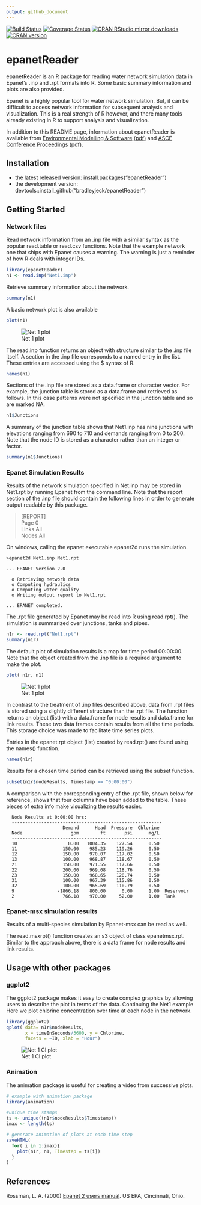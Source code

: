 ```yaml
---
output: github_document
---
```


<!-- README.md is generated from README.Rmd. Please edit that file -->

[![Build Status](https://travis-ci.org/bradleyjeck/epanetReader.svg?branch=master)](https://travis-ci.org/bradleyjeck/epanetReader)
[![Coverage Status](https://codecov.io/gh/bradleyjeck/epanetReader/branch/master/graph/badge.svg)](https://codecov.io/gh/bradleyjeck/epanetReader)
[![CRAN RStudio mirror downloads](http://cranlogs.r-pkg.org/badges/epanetReader)](https://cran.r-project.org/package=epanetReader)
[![CRAN version](http://www.r-pkg.org/badges/version/epanetReader)](https://cran.r-project.org/package=epanetReader)

# epanetReader

epanetReader is an R package for reading water network simulation data in
Epanet's .inp and .rpt formats into R.  Some basic summary information and
plots are also provided.   

Epanet is a highly popular tool for water network simulation. But, it can be difficult
to access network information for subsequent analysis and visualization. This
is a real strength of R however, and there many tools already existing in R to
support analysis and visualization.  

In addition to this README page, information about epanetReader is available from 
[Environmental Modelling & Software](http://www.sciencedirect.com/science/article/pii/S1364815216302870) [(pdf)](http://bradeck.net/docs/Eck2016epanetReaderEMS.pdf)
and 
[ASCE Conference Proceedings](http://ascelibrary.org/doi/abs/10.1061/9780784479865.051) [(pdf)](http://bradeck.net/docs/Eck2016epanetReader-ewri.pdf). 


## Installation 

* the latest released version: install.packages("epanetReader")
* the development version: devtools::install_github("bradleyjeck/epanetReader")   

## Getting Started 

### Network files 

Read network information from an .inp file with a similar syntax as the popular read.table or read.csv functions.
Note that the example network one that ships with Epanet causes a warning. The warning is just a reminder
of how R deals with integer IDs.  

```r
library(epanetReader)
n1 <- read.inp("Net1.inp") 
```

Retrieve summary information about the network.
```r
summary(n1)
```

A basic network plot is also available
```r
plot(n1)
```
![Net 1 plot](https://github.com/bradleyjeck/epanetReader/blob/master/img/Net1inp.png)

The read.inp function returns an object with structure similar to the .inp file
itself. A section in the .inp file corresponds to a named entry in the list.
These entries are accessed using the \$ syntax of R.
```r
names(n1)
```

Sections of the .inp file are stored as a data.frame or character vector. For
example, the junction table is stored as a data.frame and retrieved as follows.
In this case patterns were not specified in the junction table and so are
marked NA.
```r
n1$Junctions
```

A summary of the junction table shows that Net1.inp has nine junctions with
elevations ranging from 690 to 710 and demands ranging from 0 to 200. Note that
the node ID is stored as a character rather than an integer or factor.  
```r
summary(n1$Junctions)
```

### Epanet Simulation Results 

Results of the network simulation specified in Net.inp may be stored in
Net1.rpt by running Epanet from the command line. Note that the report section
of the .inp file should contain the following lines in order to generate output
readable by this package.   

>[REPORT]   
>Page 0  
>Links All   
>Nodes All    

On windows, calling the epanet executable epanet2d runs the simulation. 
```
>epanet2d Net1.inp Net1.rpt 

... EPANET Version 2.0

  o Retrieving network data
  o Computing hydraulics 
  o Computing water quality
  o Writing output report to Net1.rpt

... EPANET completed.
```  

The .rpt file generated by Epanet may be read into R using read.rpt().  The
simulation is summarized over junctions, tanks and pipes. 
```r
n1r <- read.rpt("Net1.rpt") 
summary(n1r)
```  

The default plot of simulation results is a map for time period 00:00:00. Note that the
object created from the .inp file is a required argument to make the plot. 
```r
plot( n1r, n1)
```
![Net 1 plot](https://github.com/bradleyjeck/epanetReader/blob/master/img/Net1rpt.png)

In contrast to the treatment of .inp files described above, data from .rpt
files is stored using a slightly different structure than the .rpt file.  The
function returns an object (list) with a data.frame for node results and
data.frame for link results.  These two data frames contain results from all
the time periods.  This storage choice was made to facilitate time series plots. 

Entries in the epanet.rpt object (list) created by read.rpt() are found using the names() function. 
```r
names(n1r)
```

Results for a chosen time period can be retrieved using the subset function.
```r
subset(n1r$nodeResults, Timestamp == "0:00:00")
```

A comparison with the corresponding entry of the .rpt file, shown below for
reference, shows that four columns have been added to the table. These pieces of extra 
info make visualizing the results easier. 

``` 
  Node Results at 0:00:00 hrs:
  --------------------------------------------------------
                     Demand      Head  Pressure  Chlorine
  Node                  gpm        ft       psi      mg/L
  --------------------------------------------------------
  10                   0.00   1004.35    127.54      0.50
  11                 150.00    985.23    119.26      0.50
  12                 150.00    970.07    117.02      0.50
  13                 100.00    968.87    118.67      0.50
  21                 150.00    971.55    117.66      0.50
  22                 200.00    969.08    118.76      0.50
  23                 150.00    968.65    120.74      0.50
  31                 100.00    967.39    115.86      0.50
  32                 100.00    965.69    110.79      0.50
  9                -1866.18    800.00      0.00      1.00  Reservoir
  2                  766.18    970.00     52.00      1.00  Tank
```

### Epanet-msx simulation results 

Results of a multi-species simulation by Epanet-msx can be read as well. 

The read.msxrpt() function creates an s3 object of class epanetmsx.rpt.
Similar to the approach above, there is a data frame for node results
and link results. 



## Usage with other packages  

### ggplot2
The ggplot2 package makes it easy to create complex graphics by allowing users
to describe the plot in terms of the data. Continuing the Net1 example Here we
plot chlorine concentration over time at each node in the network.  

```r
library(ggplot2)
qplot( data= n1r$nodeResults,  
       x = timeInSeconds/3600, y = Chlorine, 
       facets = ~ID, xlab = "Hour")  
```

![Net 1 Cl plot](https://github.com/bradleyjeck/epanetReader/blob/master/img/Net1cl.png)

### Animation
The animation package is useful for creating a video from successive plots. 

```R
# example with animation package 
library(animation)

#unique time stamps
ts <- unique((n1r$nodeResults$Timestamp))
imax <- length(ts)

# generate animation of plots at each time step
saveHTML(
  for( i in 1:imax){
    plot(n1r, n1, Timestep = ts[i]) 
  }
)
```
## References 

Rossman, L. A. (2000) [Epanet 2 users manual](http://nepis.epa.gov/Adobe/PDF/P1007WWU.pdf).
US EPA, Cincinnati, Ohio.


